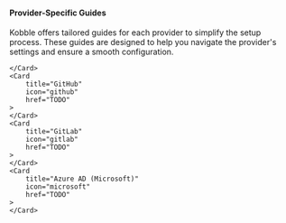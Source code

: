 #### Provider-Specific Guides

Kobble offers tailored guides for each provider to simplify the setup process. These guides are designed to help you navigate the provider's settings and ensure a smooth configuration.

<CardGroup cols={4}>
    <Card
        title="Google"
        icon="google"
        href="TODO"
    >

    </Card>
    <Card
        title="GitHub"
        icon="github"
        href="TODO"
    >
    </Card>
    <Card
        title="GitLab"
        icon="gitlab"
        href="TODO"
    >
    </Card>
    <Card
        title="Azure AD (Microsoft)"
        icon="microsoft"
        href="TODO"
    >
    </Card>
</CardGroup>